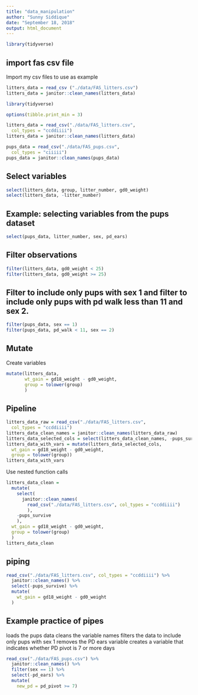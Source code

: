 ```yaml
---
title: "data_manipulation"
author: "Sunny Siddique"
date: "September 18, 2018"
output: html_document
---
```


```r
library(tidyverse)
```

## import fas csv file

Import my csv files to use as example

```r
litters_data = read_csv ("./data/FAS_litters.csv")
litters_data = janitor::clean_names(litters_data)
```

```r
library(tidyverse)

options(tibble.print_min = 3)

litters_data = read_csv("./data/FAS_litters.csv",
  col_types = "ccddiiii")
litters_data = janitor::clean_names(litters_data)

pups_data = read_csv("./data/FAS_pups.csv",
  col_types = "ciiiii")
pups_data = janitor::clean_names(pups_data)
```

## Select variables

```r
select(litters_data, group, litter_number, gd0_weight)
select(litters_data, -litter_number)
```

## Example: selecting variables from the pups dataset

```r
select(pups_data, litter_number, sex, pd_ears)
```


## Filter observations

```r
filter(litters_data, gd0_weight < 25)
filter(litters_data, gd0_weight >= 25)
```

## Filter to include only pups with sex 1 and filter to include only pups with pd walk less than 11 and sex 2.

```r
filter(pups_data, sex == 1)
filter(pups_data, pd_walk < 11, sex == 2)
```


## Mutate

Create variables
```r
mutate(litters_data,
       wt_gain = gd18_weight - gd0_weight,
       group = tolower(group)
       )
```


## Pipeline

```r
litters_data_raw = read_csv("./data/FAS_litters.csv",
  col_types = "ccddiiii")
litters_data_clean_names = janitor::clean_names(litters_data_raw)
litters_data_selected_cols = select(litters_data_clean_names, -pups_survive)
litters_data_with_vars = mutate(litters_data_selected_cols, 
  wt_gain = gd18_weight - gd0_weight,
  group = tolower(group))
litters_data_with_vars
```

Use nested function calls

```r
litters_data_clean = 
  mutate(
    select(
      janitor::clean_names(
        read_csv("./data/FAS_litters.csv", col_types = "ccddiiii")
        ), 
    -pups_survive
    ),
  wt_gain = gd18_weight - gd0_weight,
  group = tolower(group)
  )
litters_data_clean
```

## piping

```r
read_csv("./data/FAS_litters.csv", col_types = "ccddiiii") %>% 
  janitor::clean_names() %>% 
  select(-pups_survive) %>% 
  mutate(
    wt_gain = gd18_weight - gd0_weight
  )
```

## Example practice of pipes
loads the pups data
cleans the variable names
filters the data to include only pups with sex 1
removes the PD ears variable
creates a variable that indicates whether PD pivot is 7 or more days

```r
read_csv("./data/FAS_pups.csv") %>% 
  janitor::clean_names() %>% 
  filter(sex == 1) %>% 
  select(-pd_ears) %>% 
  mutate(
    new_pd = pd_pivot >= 7)
```





